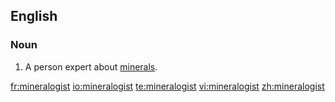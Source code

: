 ==English==
===Noun===
{{en-noun}}

#A person expert about [[mineral]]s.

[[fr:mineralogist]]
[[io:mineralogist]]
[[te:mineralogist]]
[[vi:mineralogist]]
[[zh:mineralogist]]